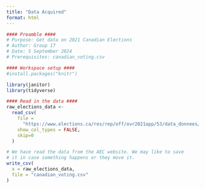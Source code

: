 ```yaml
---
title: "Data Acquired"
format: html
---
```


```r
#### Preamble ####
# Purpose: Get data on 2021 Canadian Elections
# Author: Group 17
# Date: 5 September 2024
# Prerequisites: canadian_voting.csv

#### Workspace setup ####
#install.packages("knitr")

library(janitor)
library(tidyverse)
```

```r
#### Read in the data ####
raw_elections_data <-
  read_csv(
    file = 
      "https://www.elections.ca/res/rep/off/ovr2021app/53/data_donnees/table_tableau11.csv",
    show_col_types = FALSE,
    skip=0
  )

# We have read the data from the AEC website. We may like to save
# it in case something happens or they move it.
write_csv(
  x = raw_elections_data,
  file = "canadian_voting.csv"
)
```

